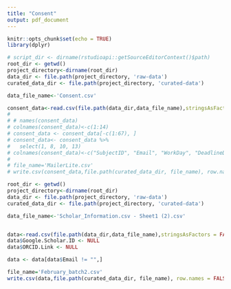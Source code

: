 ```yaml
---
title: "Consent"
output: pdf_document
---
```


```r
knitr::opts_chunk$set(echo = TRUE)
library(dplyr)
```


```r
# script_dir <- dirname(rstudioapi::getSourceEditorContext()$path)
root_dir <- getwd()
project_directory<-dirname(root_dir)
data_dir <- file.path(project_directory, 'raw-data')
curated_data_dir <- file.path(project_directory, 'curated-data')

data_file_name<-'Consent.csv'

consent_data<-read.csv(file.path(data_dir,data_file_name),stringsAsFactors = FALSE)
# 
# # names(consent_data)
# colnames(consent_data)<-c(1:14)
# consent_data <- consent_data[-c(1:67), ]
# consent_data<- consent_data %>%
#   select(1, 8, 10, 13)
# colnames(consent_data)<-c("SubjectID", "Email", "WorkDay", "DeadlineDay")
# 
# file_name='MailerLite.csv'
# write.csv(consent_data,file.path(curated_data_dir, file_name), row.names = FALSE)
```

```r

root_dir <- getwd()
project_directory<-dirname(root_dir)
data_dir <- file.path(project_directory, 'raw-data')
curated_data_dir <- file.path(project_directory, 'curated-data')

data_file_name<-'Scholar_Information.csv - Sheet1 (2).csv'


data<-read.csv(file.path(data_dir,data_file_name),stringsAsFactors = FALSE)
data$Google.Scholar.ID <- NULL
data$ORCID.Link <- NULL

data <- data[data$Email != "",]

file_name='February_batch2.csv'
write.csv(data,file.path(curated_data_dir, file_name), row.names = FALSE)
```

